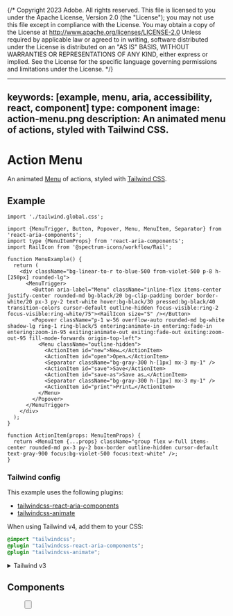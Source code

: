 {/* Copyright 2023 Adobe. All rights reserved.
This file is licensed to you under the Apache License, Version 2.0 (the "License");
you may not use this file except in compliance with the License. You may obtain a copy
of the License at http://www.apache.org/licenses/LICENSE-2.0
Unless required by applicable law or agreed to in writing, software distributed under
the License is distributed on an "AS IS" BASIS, WITHOUT WARRANTIES OR REPRESENTATIONS
OF ANY KIND, either express or implied. See the License for the specific language
governing permissions and limitations under the License. */}



---
keywords: [example, menu, aria, accessibility, react, component]
type: component
image: action-menu.png
description: An animated menu of actions, styled with Tailwind CSS.
---

# Action Menu

An animated [Menu](../Menu.html) of actions, styled with [Tailwind CSS](https://tailwindcss.com/).

## Example

```tsx import
import './tailwind.global.css';
```

```tsx example standalone
import {MenuTrigger, Button, Popover, Menu, MenuItem, Separator} from 'react-aria-components';
import type {MenuItemProps} from 'react-aria-components';
import RailIcon from '@spectrum-icons/workflow/Rail';

function MenuExample() {
  return (
    <div className="bg-linear-to-r to-blue-500 from-violet-500 p-8 h-[250px] rounded-lg">
      <MenuTrigger>
        <Button aria-label="Menu" className="inline-flex items-center justify-center rounded-md bg-black/20 bg-clip-padding border border-white/20 px-3 py-2 text-white hover:bg-black/30 pressed:bg-black/40 transition-colors cursor-default outline-hidden focus-visible:ring-2 focus-visible:ring-white/75"><RailIcon size="S" /></Button>
        <Popover className="p-1 w-56 overflow-auto rounded-md bg-white shadow-lg ring-1 ring-black/5 entering:animate-in entering:fade-in entering:zoom-in-95 exiting:animate-out exiting:fade-out exiting:zoom-out-95 fill-mode-forwards origin-top-left">
          <Menu className="outline-hidden">
            <ActionItem id="new">New…</ActionItem>
            <ActionItem id="open">Open…</ActionItem>
            <Separator className="bg-gray-300 h-[1px] mx-3 my-1" />
            <ActionItem id="save">Save</ActionItem>
            <ActionItem id="save-as">Save as…</ActionItem>
            <Separator className="bg-gray-300 h-[1px] mx-3 my-1" />
            <ActionItem id="print">Print…</ActionItem>
          </Menu>
        </Popover>
      </MenuTrigger>
    </div>
  );
}

function ActionItem(props: MenuItemProps) {
  return <MenuItem {...props} className="group flex w-full items-center rounded-md px-3 py-2 box-border outline-hidden cursor-default text-gray-900 focus:bg-violet-500 focus:text-white" />;
}
```

### Tailwind config

This example uses the following plugins:

* [tailwindcss-react-aria-components](../styling.html#plugin)
* [tailwindcss-animate](https://github.com/jamiebuilds/tailwindcss-animate)

When using Tailwind v4, add them to your CSS:

```css render=false
@import "tailwindcss";
@plugin "tailwindcss-react-aria-components";
@plugin "tailwindcss-animate";
```

<details>

<summary style={{fontWeight: 'bold'}}><ChevronRight size="S" /> Tailwind v3</summary>

When using Tailwind v3, add the plugins to your `tailwind.config.js` instead:

```tsx
module.exports = {
  // ...
  plugins: [
    require('tailwindcss-react-aria-components'),
    require('tailwindcss-animate')
  ]
};
```

**Note**: When using Tailwind v3, install `tailwindcss-react-aria-components` version 1.x instead of 2.x.

</details>

## Components

<section className={styles.cardGroup} data-size="small">

<ExampleCard
  url="../Menu.html"
  title="Menu"
  description="A menu displays a list of actions or options that a user can choose.">
  <Menu style={{background: 'var(--anatomy-gray-100)', width: 'calc(100% - 20px)', padding: 10, maxHeight: 132}} />
</ExampleCard>

<ExampleCard
  url="../Button.html"
  title="Button"
  description="A button allows a user to perform an action.">
  <Button />
</ExampleCard>

<ExampleCard
  url="../Popover.html"
  title="Popover"
  description="A popover displays content in context with a trigger element.">
  <Popover />
</ExampleCard>

</section>
